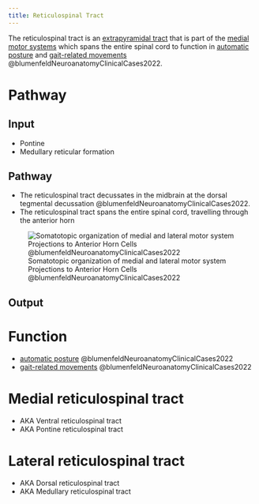 ```yaml
---
title: Reticulospinal Tract 
---
```


The reticulospinal tract is an [extrapyramidal tract]({{< var ref-extrapyramidal-tracts.path >}}) that is part of the [medial motor systems]({{< var ref-medial-motor-systems.path >}}) which spans the entire spinal cord to function in [automatic posture]({{< var ref-posture.automatic >}}) and [gait-related movements]({{< var ref-gait.path >}}) @blumenfeldNeuroanatomyClinicalCases2022.

# Pathway

## Input

- Pontine
- Medullary reticular formation

## Pathway

- The reticulospinal tract decussates in the midbrain at the dorsal tegmental decussation @blumenfeldNeuroanatomyClinicalCases2022.
- The reticulospinal tract spans the entire spinal cord, travelling through the anterior horn 

![Somatotopic organization of medial and lateral motor system Projections to Anterior Horn Cells @blumenfeldNeuroanatomyClinicalCases2022](/The Archive/Neuroscience/Neuroanatomy/Tracts/images/fig.6.7 Blumenfeld somatotopic organization of medial and lateral motor systems.png)

## Output


# Function

- [automatic posture]({{< var ref-posture.automatic >}}) @blumenfeldNeuroanatomyClinicalCases2022
- [gait-related movements]({{< var ref-gait.path >}}) @blumenfeldNeuroanatomyClinicalCases2022


# Medial reticulospinal tract {#medial-reticulospinal-tract}

- AKA Ventral reticulospinal tract
- AKA Pontine reticulospinal tract

# Lateral reticulospinal tract {#lateral-reticulospinal-tract}

- AKA Dorsal reticulospinal tract
- AKA Medullary reticulospinal tract